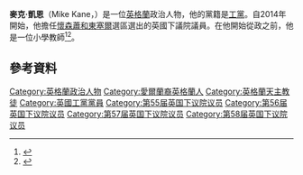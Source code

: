'''麥克·凱恩'''（Mike Kane，{{bd|1969年|1月9日}}）是一位[[英格蘭|英格蘭]]政治人物，他的黨籍是[[工黨_(英國)|工黨]]。自2014年開始，他擔任[[懷森蕭和東塞爾_(英國國會選區)|懷森蕭和東塞爾]]選區選出的英國下議院議員。在他開始從政之前，他是一位小學教師<ref name="Irish Times">{{cite news|last=Hennessy|first=Mark|title=Son of Irish immigrants looks set to take seat for Labour|url=http://www.irishtimes.com/news/world/uk/son-of-irish-immigrants-looks-set-to-take-seat-for-labour-1.1685451?page=1|accessdate=14 February 2014|newspaper=The Irish Times|date=10 February 2014|archive-date=2016-04-13|archive-url=https://web.archive.org/web/20160413212551/http://www.irishtimes.com/news/world/uk/son-of-irish-immigrants-looks-set-to-take-seat-for-labour-1.1685451?page=1|dead-url=no}}</ref><ref name="Guardian - Wythenshawe and Sale East byelection: what to expect on Thursday">{{cite news|last=Perraudin|first=Frances|title=Wythenshawe and Sale East byelection: what to expect on Thursday|url=http://www.theguardian.com/uk-news/the-northerner/2014/feb/10/wythenshawe-and-sale-east-byelection|accessdate=14 February 2014|newspaper=The Guardian|date=10 February 2014|archive-date=2016-03-04|archive-url=https://web.archive.org/web/20160304111305/http://www.theguardian.com/uk-news/the-northerner/2014/feb/10/wythenshawe-and-sale-east-byelection|dead-url=no}}</ref>。
==參考資料==
{{Reflist}}

{{DEFAULTSORT: Kane, Mike}}
[[Category:英格蘭政治人物|Category:英格蘭政治人物]]
[[Category:愛爾蘭裔英格蘭人|Category:愛爾蘭裔英格蘭人]]
[[Category:英格蘭天主教徒|Category:英格蘭天主教徒]]
[[Category:英國工黨黨員|Category:英國工黨黨員]]
[[Category:第55届英国下议院议员|Category:第55届英国下议院议员]]
[[Category:第56届英国下议院议员|Category:第56届英国下议院议员]]
[[Category:第57届英国下议院议员|Category:第57届英国下议院议员]]
[[Category:第58届英国下议院议员|Category:第58届英国下议院议员]]